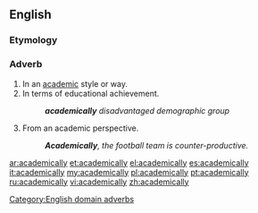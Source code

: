 ==English==

===Etymology===
{{suffix|academical|ly}}

===Adverb===
{{en-adv}}

#In an [[academic]] style or way.
#In terms of educational achievement.
#:'''''academically''' disadvantaged demographic group''
# From an academic perspective.
#: '''''Academically''', the football team is counter-productive.''

[[Category:English domain adverbs]]

[[ar:academically]]
[[et:academically]]
[[el:academically]]
[[es:academically]]
[[it:academically]]
[[my:academically]]
[[pl:academically]]
[[pt:academically]]
[[ru:academically]]
[[vi:academically]]
[[zh:academically]]